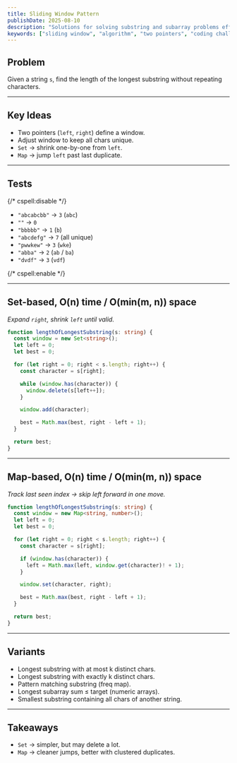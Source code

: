 ```yaml
---
title: Sliding Window Pattern
publishDate: 2025-08-10
description: "Solutions for solving substring and subarray problems efficiently with the sliding window pattern."
keywords: ["sliding window", "algorithm", "two pointers", "coding challenge"]
---
```


## Problem

Given a string `s`, find the length of the longest substring without repeating characters.

---

## Key Ideas

- Two pointers (`left`, `right`) define a window.
- Adjust window to keep all chars unique.
- `Set` -> shrink one-by-one from `left`.
- `Map` -> jump `left` past last duplicate.

---

## Tests

{/* cspell:disable */}

- `"abcabcbb"` -> `3` (`abc`)
- `""` -> `0`
- `"bbbbb"` -> `1` (`b`)
- `"abcdefg"` -> `7` (all unique)
- `"pwwkew"` -> `3` (`wke`)
- `"abba"` -> `2` (`ab` / `ba`)
- `"dvdf"` -> `3` (`vdf`)

{/* cspell:enable */}

---

## Set-based, O(n) time / O(min(m, n)) space

_Expand `right`, shrink `left` until valid._

```ts
function lengthOfLongestSubstring(s: string) {
  const window = new Set<string>();
  let left = 0;
  let best = 0;

  for (let right = 0; right < s.length; right++) {
    const character = s[right];

    while (window.has(character)) {
      window.delete(s[left++]);
    }

    window.add(character);

    best = Math.max(best, right - left + 1);
  }

  return best;
}
```

---

## Map-based, O(n) time / O(min(m, n)) space

_Track last seen index -> skip left forward in one move._

```ts
function lengthOfLongestSubstring(s: string) {
  const window = new Map<string, number>();
  let left = 0;
  let best = 0;

  for (let right = 0; right < s.length; right++) {
    const character = s[right];

    if (window.has(character)) {
      left = Math.max(left, window.get(character)! + 1);
    }

    window.set(character, right);

    best = Math.max(best, right - left + 1);
  }

  return best;
}
```

---

## Variants

- Longest substring with at most k distinct chars.
- Longest substring with exactly k distinct chars.
- Pattern matching substring (freq map).
- Longest subarray sum ≤ target (numeric arrays).
- Smallest substring containing all chars of another string.

---

## Takeaways

- `Set` -> simpler, but may delete a lot.
- `Map` -> cleaner jumps, better with clustered duplicates.
